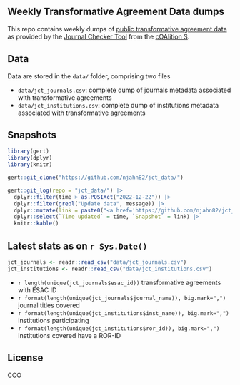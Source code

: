 ## Weekly Transformative Agreement Data dumps

This repo contains weekly dumps of [public transformative agreement data](https://journalcheckertool.org/transformative-agreements/) as provided by the [Journal Checker Tool](https://journalcheckertool.org/) from the [cOAlition S](https://www.coalition-s.org/). 


## Data

Data are stored in the `data/` folder, comprising two files

- `data/jct_journals.csv`: complete dump of journals metadata associated with transformative agreements
- `data/jct_institutions.csv`: complete dump of institutions metadata associated with transformative agreements

## Snapshots

```r
library(gert)
library(dplyr)
library(knitr)

gert::git_clone("https://github.com/njahn82/jct_data/")

gert::git_log(repo = "jct_data/") |>
  dplyr::filter(time > as.POSIXct("2022-12-22")) |>
  dplyr::filter(grepl("Update data", message)) |>
  dplyr::mutate(link = paste0("<a href='https://github.com/njahn82/jct_data/tree/", commit, "/data'>",commit, "</a>")) |>
  dplyr::select(`Time updated` = time, `Snapshot` = link) |>
  knitr::kable()
```

## Latest stats as on `r Sys.Date()`

```r
jct_journals <- readr::read_csv("data/jct_journals.csv")
jct_institutions <- readr::read_csv("data/jct_institutions.csv")
```

- `r length(unique(jct_journals$esac_id))` transformative agreements with ESAC ID
- `r format(length(unique(jct_journals$journal_name)), big.mark=",")` journal titles covered
- `r format(length(unique(jct_institutions$inst_name)), big.mark=",")` institutions participating
- `r format(length(unique(jct_institutions$ror_id)), big.mark=",")` institutions covered have a ROR-ID

## License

CCO